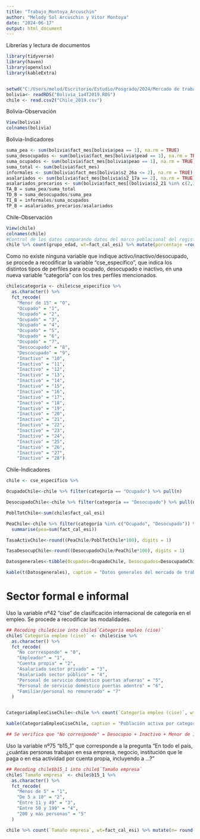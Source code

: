 ```yaml
---
title: "Trabajo_Montoya_Arcuschin"
author: "Melody Sol Arcuschin y Vitor Montoya"
date: "2024-06-17"
output: html_document
---
```


Librerías y lectura de documentos
```r
library(tidyverse)
library(haven)
library(openxlsx)
library(kableExtra)


setwd("C:/Users/melod/Escritorio/Estudio/Posgrado/2024/Mercado de trabajo/Evaluación/Evaluacion/")
bolivia<- readRDS("Bolivia_1a4T2019.RDS")
chile <- read.csv2("Chile_2019.csv")
```

Bolivia-Observación
```r
View(bolivia)
colnames(bolivia)
```

Bolivia-Indicadores
```r
suma_pea <- sum(bolivia$fact_mes[bolivia$pea == 1], na.rm = TRUE)
suma_desocupados <- sum(bolivia$fact_mes[bolivia$pead == 1], na.rm = TRUE)
suma_ocupados <- sum(bolivia$fact_mes[bolivia$peao == 1], na.rm = TRUE)
suma_total <- sum(bolivia$fact_mes)
informales <- sum(bolivia$fact_mes[bolivia$s2_26a <= 2], na.rm = TRUE) #se toma a los que tienen menos 
asalariados <- sum(bolivia$fact_mes[bolivia$s2_17a == 2], na.rm = TRUE)
asalariados_precarios <- sum(bolivia$fact_mes[(bolivia$s2_21 %in% c(2,3, 5)) | (bolivia$s2_21a != 3)], na.rm = TRUE)
TA_B = suma_pea/suma_total
TD_B = suma_desocupados/suma_pea
TI_B = informales/suma_ocupados
TP_B = asalariados_precarios/asalariados
```

Chile-Observación
```r
View(chile)
colnames(chile)
#Control de los datos comparando datos del marco poblacional del registro de la encuesta. Los resultados coinciden.
chile %>% count(grupo_edad, wt=fact_cal_esi) %>% mutate(porcentaje =round((n/sum(n)*100), digits = 1))
```



Como no existe ninguna variable que indique activo/inactivo/desocupado, se procede a recodificar la variable "cse_específico", que indica los distintos tipos de perfiles para ocupado, desocupado e inactivo, en una nueva variable "categoría" con los tres perfiles mencionados.

```r
chile$categoría <- chile$cse_especifico %>%
  as.character() %>%
  fct_recode(
    "Menor de 15" = "0",
    "Ocupado" = "1",
    "Ocupado" = "2",
    "Ocupado" = "3",
    "Ocupado" = "4",
    "Ocupado" = "5",
    "Ocupado" = "6",
    "Ocupado" = "7",
    "Descocupado" = "8",
    "Descocupado" = "9",
    "Inactivo" = "10",
    "Inactivo" = "11",
    "Inactivo" = "12",
    "Inactivo" = "13",
    "Inactivo" = "14",
    "Inactivo" = "15",
    "Inactivo" = "16",
    "Inactivo" = "17",
    "Inactivo" = "18",
    "Inactivo" = "19",
    "Inactivo" = "20",
    "Inactivo" = "21",
    "Inactivo" = "22",
    "Inactivo" = "23",
    "Inactivo" = "24",
    "Inactivo" = "25",
    "Inactivo" = "26",
    "Inactivo" = "27",
    "Inactivo" = "28")
```


Chile-Indicadores


```r
chile <- cse_específico %>% 

OcupadoChile<-chile %>% filter(categoría == "Ocupado") %>% pull(n)

DesocupadoChile<-chile %>% filter(categoría == "Desocupado") %>% pull(n)

PoblTotChile<-sum(chile$fact_cal_esi)

PeaChile<-chile %>% filter(categoría %in% c("Ocupado", "Desocupado")) %>% 
  summarise(pea=sum(fact_cal_esi))

TasaActivChile<-round((PeaChile/PoblTotChile*100), digits = 1)

TasaDesocupChile<-round((DesocupadoChile/PeaChile*100), digits = 1)

Datosgenerales<-tibble(Ocupados=OcupadoChile, Desocupados=DesocupadoChile, "Población total"=PoblTotChile,"Población Económicamente Activa"= PeaChile, "Tasa de Actividad"= TasaActivChile, "Tasa de desocupación"=TasaDesocupChile)

kable(t(Datosgenerales), caption = "Datos generales del mercado de trabajo chileno (2019)")

```



# Sector formal e informal

Uso la variable nº42 "cise" de clasificación internacional de categoría en el empleo. Se procede a recodificar las modalidades.
```r
## Recoding chile$cise into chile$`Categoría empleo (cise)`
chile$`Categoría empleo (cise)` <- chile$cise %>%
  as.character() %>%
  fct_recode(
    "No corrresponde" = "0",
    "Empleador" = "1",
    "Cuenta propia" = "2",
    "Asalariado sector privado" = "3",
    "Asalariado sector público" = "4",
    "Personal de servicio doméstico puertas afueras" = "5",
    "Personal de servicio doméstico puertas adentro" = "6",
    "Familiar/personal no remunerado" = "7"
  )


CategoríaEmpleoCiseChile<-chile %>% count(`Categoría empleo (cise)`, wt=fact_cal_esi) %>% mutate(n= round(n, digits = 0), Porcentaje =round((n/sum(n)*100), digits = 1))

kable(CategoríaEmpleoCiseChile, caption = "Población activa por categoría de empleo (cise, 2019)")

## Se verifica que "No corresponde" = Desocupao + Inactivo + Menor de 15.
```



Uso la variable nº75 "b15_1" que corresponde a la pregunta "En todo el país, ¿cuántas personas trabajan en esa empresa, negocio, institución que le paga o en esa actividad por cuenta propia, incluyendo a ...?"

```r
## Recoding chile$b15_1 into chile$`Tamaño empresa`
chile$`Tamaño empresa` <- chile$b15_1 %>%
  as.character() %>%
  fct_recode(
    "Menos de 5" = "1",
    "De 5 a 10" = "2",
    "Entre 11 y 49" = "3",
    "Entre 50 y 199" = "4",
    "200 y más personas" = "5"
  )

chile %>% count(`Tamaño empresa`, wt=fact_cal_esi) %>% mutate(n= round(n, digits = 0), Porcentaje =round((n/sum(n)*100), digits = 1))
```







